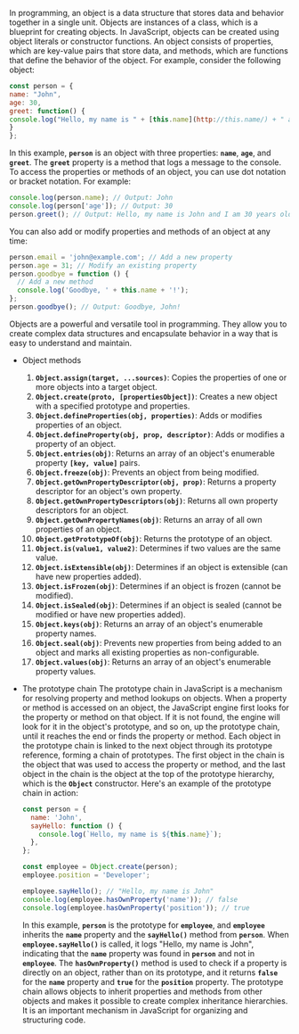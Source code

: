 In programming, an object is a data structure that stores data and behavior together in a single unit. Objects are instances of a class, which is a blueprint for creating objects. In JavaScript, objects can be created using object literals or constructor functions.
An object consists of properties, which are key-value pairs that store data, and methods, which are functions that define the behavior of the object. For example, consider the following object:

```jsx
const person = {
name: "John",
age: 30,
greet: function() {
console.log("Hello, my name is " + [this.name](http://this.name/) + " and I am " + this.age + " years old.");
}
};
```

In this example, **`person`** is an object with three properties: **`name`**, **`age`**, and **`greet`**. The **`greet`** property is a method that logs a message to the console.
To access the properties or methods of an object, you can use dot notation or bracket notation. For example:

```jsx
console.log(person.name); // Output: John
console.log(person['age']); // Output: 30
person.greet(); // Output: Hello, my name is John and I am 30 years old.
```

You can also add or modify properties and methods of an object at any time:

```jsx
person.email = 'john@example.com'; // Add a new property
person.age = 31; // Modify an existing property
person.goodbye = function () {
  // Add a new method
  console.log('Goodbye, ' + this.name + '!');
};
person.goodbye(); // Output: Goodbye, John!
```

Objects are a powerful and versatile tool in programming. They allow you to create complex data structures and encapsulate behavior in a way that is easy to understand and maintain.

- Object methods

  1. **`Object.assign(target, ...sources)`**: Copies the properties of one or more objects into a target object.
  2. **`Object.create(proto, [propertiesObject])`**: Creates a new object with a specified prototype and properties.
  3. **`Object.defineProperties(obj, properties)`**: Adds or modifies properties of an object.
  4. **`Object.defineProperty(obj, prop, descriptor)`**: Adds or modifies a property of an object.
  5. **`Object.entries(obj)`**: Returns an array of an object's enumerable property **`[key, value]`** pairs.
  6. **`Object.freeze(obj)`**: Prevents an object from being modified.
  7. **`Object.getOwnPropertyDescriptor(obj, prop)`**: Returns a property descriptor for an object's own property.
  8. **`Object.getOwnPropertyDescriptors(obj)`**: Returns all own property descriptors for an object.
  9. **`Object.getOwnPropertyNames(obj)`**: Returns an array of all own properties of an object.
  10. **`Object.getPrototypeOf(obj)`**: Returns the prototype of an object.
  11. **`Object.is(value1, value2)`**: Determines if two values are the same value.
  12. **`Object.isExtensible(obj)`**: Determines if an object is extensible (can have new properties added).
  13. **`Object.isFrozen(obj)`**: Determines if an object is frozen (cannot be modified).
  14. **`Object.isSealed(obj)`**: Determines if an object is sealed (cannot be modified or have new properties added).
  15. **`Object.keys(obj)`**: Returns an array of an object's enumerable property names.
  16. **`Object.seal(obj)`**: Prevents new properties from being added to an object and marks all existing properties as non-configurable.
  17. **`Object.values(obj)`**: Returns an array of an object's enumerable property values.

- The prototype chain
  The prototype chain in JavaScript is a mechanism for resolving property and method lookups on objects. When a property or method is accessed on an object, the JavaScript engine first looks for the property or method on that object. If it is not found, the engine will look for it in the object's prototype, and so on, up the prototype chain, until it reaches the end or finds the property or method.
  Each object in the prototype chain is linked to the next object through its prototype reference, forming a chain of prototypes. The first object in the chain is the object that was used to access the property or method, and the last object in the chain is the object at the top of the prototype hierarchy, which is the **`Object`** constructor.
  Here's an example of the prototype chain in action:

  ```jsx
  const person = {
    name: 'John',
    sayHello: function () {
      console.log(`Hello, my name is ${this.name}`);
    },
  };

  const employee = Object.create(person);
  employee.position = 'Developer';

  employee.sayHello(); // "Hello, my name is John"
  console.log(employee.hasOwnProperty('name')); // false
  console.log(employee.hasOwnProperty('position')); // true
  ```

  In this example, **`person`** is the prototype for **`employee`**, and **`employee`** inherits the **`name`** property and the **`sayHello()`** method from **`person`**. When **`employee.sayHello()`** is called, it logs "Hello, my name is John", indicating that the **`name`** property was found in **`person`** and not in **`employee`**. The **`hasOwnProperty()`** method is used to check if a property is directly on an object, rather than on its prototype, and it returns **`false`** for the **`name`** property and **`true`** for the **`position`** property.
  The prototype chain allows objects to inherit properties and methods from other objects and makes it possible to create complex inheritance hierarchies. It is an important mechanism in JavaScript for organizing and structuring code.
